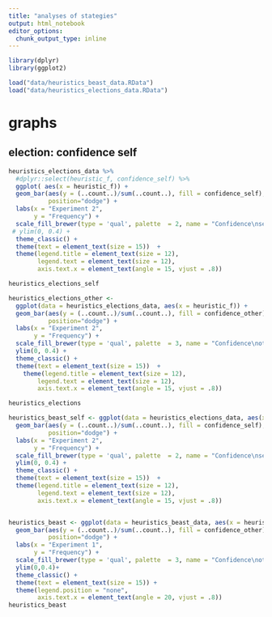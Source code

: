 ```yaml
---
title: "analyses of stategies"
output: html_notebook
editor_options: 
  chunk_output_type: inline
---
```


```r

library(dplyr)
library(ggplot2)

```


```r
load("data/heuristics_beast_data.RData")
load("data/heuristics_elections_data.RData")
```

# graphs

## election: confidence self

```r

heuristics_elections_data %>% 
  #dplyr::select(heuristic_f, confidence_self) %>% 
  ggplot( aes(x = heuristic_f)) +
  geom_bar(aes(y = (..count..)/sum(..count..), fill = confidence_self),
           position="dodge") +
  labs(x = "Experiment 2",
       y = "Frequency") +
  scale_fill_brewer(type = 'qual', palette  = 2, name = "Confidence\nself") +
 # ylim(0, 0.4) +
  theme_classic() + 
  theme(text = element_text(size = 15))  +
  theme(legend.title = element_text(size = 12), 
        legend.text = element_text(size = 12),
        axis.text.x = element_text(angle = 15, vjust = .8))

heuristics_elections_self

```


```r
heuristics_elections_other <-
  ggplot(data = heuristics_elections_data, aes(x = heuristic_f)) +
  geom_bar(aes(y = (..count..)/sum(..count..), fill = confidence_other),
           position="dodge") +
  labs(x = "Experiment 2",
       y = "Frequency") +
  scale_fill_brewer(type = 'qual', palette  = 3, name = "Confidence\nother") +
  ylim(0, 0.4) +
  theme_classic() + 
  theme(text = element_text(size = 15))  +
    theme(legend.title = element_text(size = 12), 
        legend.text = element_text(size = 12),
        axis.text.x = element_text(angle = 15, vjust = .8))

heuristics_elections

heuristics_beast_self <- ggplot(data = heuristics_elections_data, aes(x = heuristic_f)) +
  geom_bar(aes(y = (..count..)/sum(..count..), fill = confidence_self),
           position="dodge") +
  labs(x = "Experiment 2",
       y = "Frequency") +
  scale_fill_brewer(type = 'qual', palette  = 2, name = "Confidence\nself") +
  ylim(0, 0.4) +
  theme_classic() + 
  theme(text = element_text(size = 15))  +
  theme(legend.title = element_text(size = 12), 
        legend.text = element_text(size = 12),
        axis.text.x = element_text(angle = 15, vjust = .8))


heuristics_beast <- ggplot(data = heuristics_beast_data, aes(x = heuristic_f)) +
  geom_bar(aes(y = (..count..)/sum(..count..), fill = confidence_other),
           position="dodge") +
  labs(x = "Experiment 1",
       y = "Frequency") +
  scale_fill_brewer(type = 'qual', palette  = 3, name = "Confidence\nother") +
  ylim(0,0.4)+
  theme_classic() +
  theme(text = element_text(size = 15)) +
  theme(legend.position = "none",
        axis.text.x = element_text(angle = 20, vjust = .8)) 
heuristics_beast
```

